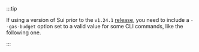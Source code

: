 :::tip

If using a version of Sui prior to the `v1.24.1` [release](https://github.com/MystenLabs/sui/releases/tag/mainnet-v1.24.1), you need to include a `--gas-budget` option set to a valid value for some CLI commands, like the following one.

:::